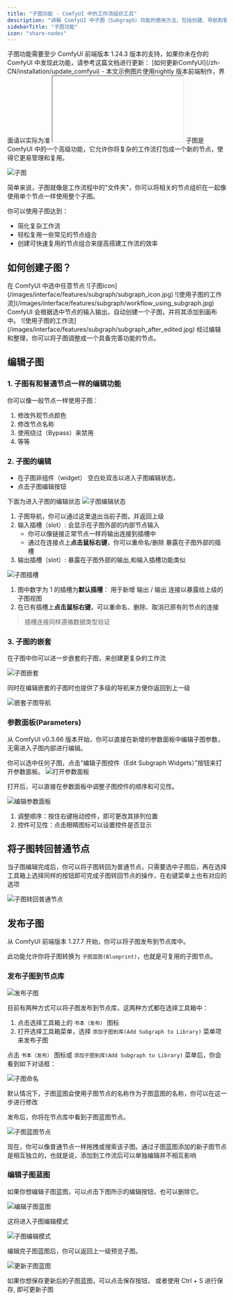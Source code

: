 ```yaml
---
title: "子图功能 - ComfyUI 中的工作流组织工具"
description: "讲解 ComfyUI 中子图（Subgraph）功能的使用方法，包括创建、导航和管理子图"
sidebarTitle: "子图功能"
icon: "share-nodes"
---
```


<Note>
    子图功能需要至少 ComfyUI 前端版本 1.24.3 版本的支持，如果你未在你的 ComfyUI 中发现此功能，请参考这篇文档进行更新： [如何更新ComfyUI](/zh-CN/installation/update_comfyui)
    - 本文示例图片使用nightly 版本前端制作，界面请以实际为准
</Note>


<iframe
  className="w-full aspect-video rounded-xl"
  src="//player.bilibili.com/player.html?isOutside=true&aid=114987263593651&bvid=BV1GotzzREmn&cid=31547131769&p=1&autoplay=0"
  title="ComfyUI Selection Toolbox New Features"
  allow="accelerometer; clipboard-write; encrypted-media; gyroscope; picture-in-picture"
  allowFullScreen
></iframe>
子图是 ComfyUI 中的一个高级功能，它允许你将复杂的工作流打包成一个新的节点，使得它更易管理和复用。

![子图](/images/interface/features/subgraph/subgraph.jpg)

简单来说，子图就像是工作流程中的"文件夹"，你可以将相关的节点组织在一起像使用单个节点一样使用整个子图。

你可以使用子图达到：
- 简化复杂工作流
- 轻松复用一些常见的节点组合
- 创建可快速复用的节点组合来提高搭建工作流的效率


## 如何创建子图？

<Steps>
    <Step title="选中任意节点">
    在 ComfyUI 中选中任意节点
    </Step>
    <Step title="点击选择工具项中的子图对应功能的图标">
        ![子图icon](/images/interface/features/subgraph/subgraph_icon.jpg)
    </Step>
    <Step title="完成子图创建">
        ![使用子图的工作流](/images/interface/features/subgraph/workflow_using_subgraph.jpg)
        ComfyUI 会根据选中节点的输入输出，自动创建一个子图，并将其添加到画布中。
    </Step>
    <Step title="编辑子图">
        ![使用子图的工作流](/images/interface/features/subgraph/subgraph_after_edited.jpg)
        经过编辑和整理，你可以将子图调整成一个具备完善功能的节点。
    </Step>
</Steps>

## 编辑子图

### 1. 子图有和普通节点一样的编辑功能

你可以像一般节点一样使用子图：
1. 修改外观节点颜色
2. 修改节点名称
3. 使用绕过（Bypass）来禁用
4. 等等

### 2. 子图的编辑

- 在子图非组件（widget） 空白处双击以进入子图编辑状态，
- 点击子图编辑按钮

下面为进入子图的编辑状态
![子图编辑状态](/images/interface/features/subgraph/editing_subgraph.jpg)

1. 子图导航，你可以通过这里退出当前子图，并返回上级
2. 输入插槽（slot）: 会显示在子图外部的内部节点输入
    - 你可以像链接正常节点一样将输出连接到插槽中
    - 通过在连接点上**点击鼠标右键**，你可以重命名/删除 暴露在子图外部的插槽
3. 输出插槽（slot）: 暴露在子图外部的输出,和输入插槽功能类似

![子图插槽](/images/interface/features/subgraph/subgraph_slot.jpg)

1. 图中数字为 1 的插槽为**默认插槽**： 用于新增 输出 / 输出 连接以暴露给上级的子图视图
2. 在已有插槽上**点击鼠标右键**，可以重命名、删除、取消已原有的节点的连接

> 插槽连接同样遵循数据类型验证

### 3. 子图的嵌套

在子图中你可以进一步嵌套的子图，来创建更复杂的工作流

![子图嵌套](/images/interface/features/subgraph/subgraph_nested.jpg)

同时在编辑嵌套的子图时也提供了多级的导航来方便你返回到上一级

![嵌套子图导航](/images/interface/features/subgraph/subgraph_navigation.jpg)

### 参数面板(Parameters)

从 ComfyUI v0.3.66 版本开始，你可以直接在新增的参数面板中编辑子图参数，无需进入子图内部进行编辑。

你可以选中任何子图，点击“编辑子图控件（Edit Subgraph Widgets）”按钮来打开参数面板。
![打开参数面板](/images/interface/features/subgraph/parameters_panel_open.jpg)

打开后，可以直接在参数面板中调整子图控件的顺序和可见性。

![编辑参数面板](/images/interface/features/subgraph/parameters_panel_edit.jpg)
1. 调整顺序：按住右键拖动控件，即可更改其排列位置
2. 控件可见性：点击眼睛图标可以设置控件是否显示

## 将子图转回普通节点

当子图编辑完成后，你可以将子图转回为普通节点，只需要选中子图后，再在选择工具箱上选择同样的按钮即可完成子图转回节点的操作，在右键菜单上也有对应的选项

![子图转回普通节点](/images/interface/features/subgraph/subgraph_to_nodes.jpg)


## 发布子图

从 ComfyUI 前端版本 1.27.7 开始，你可以将子图发布到节点库中。

此功能允许你将子图转换为 `子图蓝图(Blueprint)`，也就是可复用的子图节点。

### 发布子图到节点库

![发布子图](/images/interface/features/subgraph/subgraph_publishing.jpg)

目前有两种方式可以将子图发布到节点库，这两种方式都在选择工具箱中：

1. 点击选择工具箱上的 `书本（发布）` 图标
2. 打开选择工具箱菜单，选择 `添加子图到库(Add Subgraph to Library)` 菜单项来发布子图

点击 `书本（发布）` 图标或 `添加子图到库(Add Subgraph to Library)` 菜单后，你会看到如下对话框：

![子图命名](/images/interface/features/subgraph/subgraph_naming.jpg)

默认情况下，子图蓝图会使用子图节点的名称作为子图蓝图的名称，你可以在这一步进行修改

发布后，你将在节点库中看到子图蓝图节点。

![子图蓝图节点](/images/interface/features/subgraph/subgraph_blueprints.jpg)

现在，你可以像普通节点一样拖拽或搜索该子图。通过子图蓝图添加的新子图节点是相互独立的，也就是说，添加到工作流后可以单独编辑并不相互影响

### 编辑子图蓝图

如果你想编辑子图蓝图，可以点击下图所示的编辑按钮，也可以删除它。

![编辑子图蓝图](/images/interface/features/subgraph/edit_subgraph_blueprints.jpg)

这将进入子图编辑模式

![子图编辑模式](/images/interface/features/subgraph/subgraph_editing_mode.jpg)

编辑完子图蓝图后，你可以返回上一级预览子图。

![更新子图蓝图](/images/interface/features/subgraph/save_updated_subgraph.jpg)

如果你想保存更新后的子图蓝图，可以点击保存按钮， 或者使用 Ctrl + S 进行保存, 即可更新子图